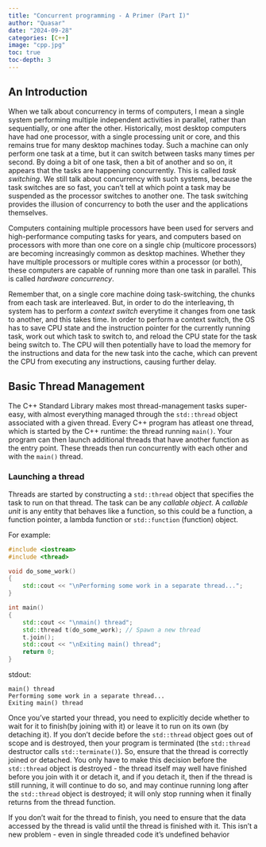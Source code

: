 ```yaml
---
title: "Concurrent programming - A Primer (Part I)"
author: "Quasar"
date: "2024-09-28"
categories: [C++]      
image: "cpp.jpg"
toc: true
toc-depth: 3
---
```


## An Introduction

When we talk about concurrency in terms of computers, I mean a single system performing multiple independent activities in parallel, rather than sequentially, or one after the other. Historically, most desktop computers have had one processor, with a single processing unit or core, and this remains true for many desktop machines today. Such a machine can only perform one task at a time, but it can switch between tasks many times per second. By doing a bit of one task, then a bit of another and so on, it appears that the tasks are happening concurrently. This is called *task switching*. We still talk about concurrency with such systems, because the task switches are so fast, you can't tell at which point a task may be suspended as the processor switches to another one. The task switching provides the illusion of concurrency to both the user and the applications themselves.

Computers containing multiple processors have been used for servers and high-performance computing tasks for years, and computers based on processors with more than one core on a single chip (multicore processors) are becoming increasingly common as desktop machines. Whether they have multiple processors or multiple cores within a processor (or both), these computers are capable of running more than one task in parallel. This is called *hardware concurrency*. 

Remember that, on a single core machine doing task-switching, the chunks from each task are interleaved. But, in order to do the interleaving, th system has to perform a *context switch* everytime it changes from one task to another, and this takes time. In order to perform a context switch, the OS has to save CPU state and the instruction pointer for the currently running task, work out which task to switch to, and reload the CPU state for the task being switch to. The CPU will then potentially have to load the memory for the instructions and data for the new task into the cache, which can prevent the CPU from executing any instructions, causing further delay.

## Basic Thread Management

The C++ Standard Library makes most thread-management tasks super-easy, with almost everything managed through the `std::thread` object associated with a given thread. Every C++ program has atleast one thread, which is started by the C++ runtime: the thread running `main()`. Your program can then launch additional threads that have another function as the entry point. These threads then run concurrently with each other and with the `main()` thread. 

### Launching a thread

Threads are started by constructing a `std::thread` object that specifies the task to run on that thread. The task can be any *callable object*. A *callable unit* is any entity that behaves like a function, so this could be a function, a function pointer, a lambda function or `std::function` (function) object. 

For example:

```cpp
#include <iostream>
#include <thread>

void do_some_work()
{
    std::cout << "\nPerforming some work in a separate thread...";
}

int main()
{
    std::cout << "\nmain() thread";
    std::thread t(do_some_work); // Spawn a new thread
    t.join();
    std::cout << "\nExiting main() thread";
    return 0;
}
```

stdout:
```
main() thread
Performing some work in a separate thread...
Exiting main() thread
```

Once you've started your thread, you need to explicitly decide whether to wait for it to finish(by joining with it) or leave it to run on its own (by detaching it). If you don't decide before the `std::thread` object goes out of scope and is destroyed, then your program is terminated (the `std::thread` destructor calls `std::terminate()`). So, ensure that the thread is correctly joined or detached. You only have to make this decision before the `std::thread` object is destroyed - the thread itself may well have finished before you join with it or detach it, and if you detach it, then if the thread is still running, it will continue to do so, and may continue running long after the `std::thread` object is destroyed; it will only stop running when it finally returns from the thread function. 

If you don't wait for the thread to finish, you need to ensure that the data accessed by the thread is valid until the thread is finished with it. This isn't a new problem - even in single threaded code it's undefined behavior